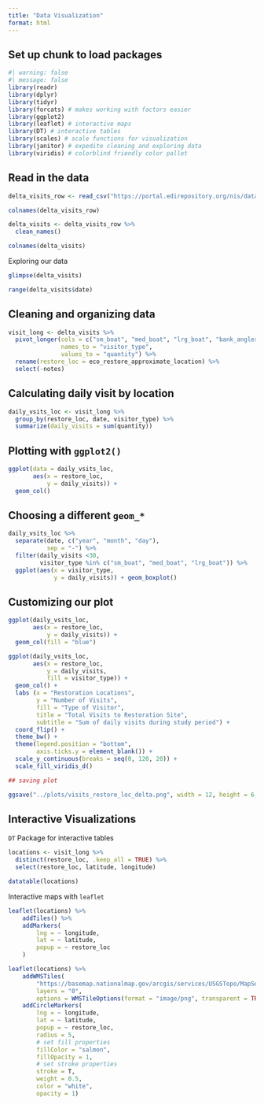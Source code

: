 ```yaml
---
title: "Data Visualization"
format: html
---
```


## Set up chunk to load packages

```r
#| warning: false
#| message: false
library(readr)
library(dplyr)
library(tidyr)
library(forcats) # makes working with factors easier
library(ggplot2)
library(leaflet) # interactive maps
library(DT) # interactive tables
library(scales) # scale functions for visualization
library(janitor) # expedite cleaning and exploring data
library(viridis) # colorblind friendly color pallet
```

## Read in the data 

```r
delta_visits_row <- read_csv("https://portal.edirepository.org/nis/dataviewer?packageid=edi.587.1&entityid=cda8c1384af0089b506d51ad8507641f")

colnames(delta_visits_row)

delta_visits <- delta_visits_row %>% 
  clean_names()

colnames(delta_visits)
```

Exploring our data
```r
glimpse(delta_visits)

range(delta_visits$date)
```

## Cleaning and organizing data

```r
visit_long <- delta_visits %>% 
  pivot_longer(cols = c("sm_boat", "med_boat", "lrg_boat", "bank_angler", "scientist", "cars"),
               names_to = "visitor_type",
               values_to = "quantity") %>% 
  rename(restore_loc = eco_restore_approximate_location) %>% 
  select(-notes)
```

## Calculating daily visit by location

```r
daily_vsits_loc <- visit_long %>% 
  group_by(restore_loc, date, visitor_type) %>% 
  summarize(daily_visits = sum(quantity))
```

## Plotting with `ggplot2()` 

```r
ggplot(data = daily_vsits_loc, 
       aes(x = restore_loc,
           y = daily_visits)) +
  geom_col()
```

## Choosing a different `geom_*`

```r
daily_vsits_loc %>% 
  separate(date, c("year", "month", "day"),
           sep = "-") %>% 
  filter(daily_visits <30,
         visitor_type %in% c("sm_boat", "med_boat", "lrg_boat")) %>% 
  ggplot(aes(x = visitor_type,
             y = daily_visits)) + geom_boxplot()
```

## Customizing our plot

```r
ggplot(daily_vsits_loc,
       aes(x = restore_loc,
           y = daily_visits)) +
  geom_col(fill = "blue")
```


```r
ggplot(daily_vsits_loc,
       aes(x = restore_loc,
           y = daily_visits,
           fill = visitor_type)) +
  geom_col() +
  labs (x = "Restoration Locations", 
        y = "Number of Visits",
        fill = "Type of Visitor",
        title = "Total Visits to Restoration Site",
        subtitle = "Sum of daily visits during study period") +
  coord_flip() + 
  theme_bw() +
  theme(legend.position = "bottom",
        axis.ticks.y = element_blank()) +
  scale_y_continuous(breaks = seq(0, 120, 20)) +
  scale_fill_viridis_d()

## saving plot 

ggsave("../plots/visits_restore_loc_delta.png", width = 12, height = 6, units = "in")
```

## Interactive Visualizations

`DT` Package for interactive tables

```r
locations <- visit_long %>% 
  distinct(restore_loc, .keep_all = TRUE) %>% 
  select(restore_loc, latitude, longitude)
```

```r
datatable(locations)
```

Interactive maps with `leaflet`

```r
leaflet(locations) %>%
    addTiles() %>%
    addMarkers(
        lng = ~ longitude,
        lat = ~ latitude,
        popup = ~ restore_loc
    )
```

```r
leaflet(locations) %>%
    addWMSTiles(
        "https://basemap.nationalmap.gov/arcgis/services/USGSTopo/MapServer/WmsServer",
        layers = "0",
        options = WMSTileOptions(format = "image/png", transparent = TRUE)) %>%
    addCircleMarkers(
        lng = ~ longitude,
        lat = ~ latitude,
        popup = ~ restore_loc,
        radius = 5,
        # set fill properties
        fillColor = "salmon",
        fillOpacity = 1,
        # set stroke properties
        stroke = T,
        weight = 0.5,
        color = "white",
        opacity = 1)
```

